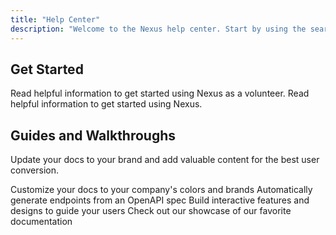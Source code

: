 ```yaml
---
title: "Help Center"
description: "Welcome to the Nexus help center. Start by using the search bar or browsing the categories to find answers, guides, and helpful tips."
---
```


## Get Started

<CardGroup cols={2}>
  <Card title="I'm a Volunteer" icon="person" href="https://mintlify.com/docs/quickstart">
    Read helpful information to get started using Nexus as a volunteer.
  </Card>

  <Card title="I'm a Campaign" icon="people-group" href="https://mintlify.com/docs/development">
    Read helpful information to get started using Nexus.
  </Card>
</CardGroup>

## Guides and Walkthroughs

Update your docs to your brand and add valuable content for the best user conversion.

<CardGroup cols={2}>
  <Card title="Customize Style" icon="palette" href="https://mintlify.com/docs/settings/global">
    Customize your docs to your company's colors and brands
  </Card>

  <Card title="Reference APIs" icon="code" href="https://mintlify.com/docs/api-playground/openapi">
    Automatically generate endpoints from an OpenAPI spec
  </Card>

  <Card title="Add Components" icon="screwdriver-wrench" href="https://mintlify.com/docs/content/components/accordions">
    Build interactive features and designs to guide your users
  </Card>

  <Card title="Get Inspiration" icon="stars" href="https://mintlify.com/customers">
    Check out our showcase of our favorite documentation
  </Card>
</CardGroup>